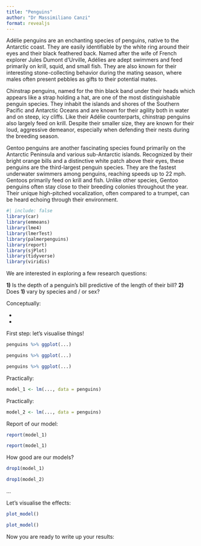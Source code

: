 ```yaml
---
title: "Penguins"
author: "Dr Massimiliano Canzi"
format: revealjs
---
```


Adélie penguins are an enchanting species of penguins, native to the Antarctic coast. They are easily identifiable by the white ring around their eyes and their black feathered back. Named after the wife of French explorer Jules Dumont d'Urville, Adélies are adept swimmers and feed primarily on krill, squid, and small fish. They are also known for their interesting stone-collecting behavior during the mating season, where males often present pebbles as gifts to their potential mates.

Chinstrap penguins, named for the thin black band under their heads which appears like a strap holding a hat, are one of the most distinguishable penguin species. They inhabit the islands and shores of the Southern Pacific and Antarctic Oceans and are known for their agility both in water and on steep, icy cliffs. Like their Adélie counterparts, chinstrap penguins also largely feed on krill. Despite their smaller size, they are known for their loud, aggressive demeanor, especially when defending their nests during the breeding season.

Gentoo penguins are another fascinating species found primarily on the Antarctic Peninsula and various sub-Antarctic islands. Recognized by their bright orange bills and a distinctive white patch above their eyes, these penguins are the third-largest penguin species. They are the fastest underwater swimmers among penguins, reaching speeds up to 22 mph. Gentoos primarily feed on krill and fish. Unlike other species, Gentoo penguins often stay close to their breeding colonies throughout the year. Their unique high-pitched vocalization, often compared to a trumpet, can be heard echoing through their environment.

```r
#| include: false
library(car)
library(emmeans)
library(lme4)
library(lmerTest)
library(palmerpenguins)
library(report)
library(sjPlot)
library(tidyverse)
library(viridis)
```

We are interested in exploring a few research questions: 

__1)__ Is the depth of a penguin's bill predictive of the length of their bill? 
__2)__ Does __1)__ vary by species and / or sex? 

Conceptually: 

- 
-

First step: let's visualise things! 

```r
penguins %>% ggplot(...)
```

```r
penguins %>% ggplot(...)
```

```r
penguins %>% ggplot(...)
```

Practically: 

```r
model_1 <- lm(..., data = penguins)
```

Practically: 

```r
model_2 <- lm(..., data = penguins)
```

Report of our model: 

```r
report(model_1)
```

```r
report(model_1)
```


How good are our models?

```r
drop1(model_1)
```

```r
drop1(model_2)
```

... 

Let's visualise the effects: 

```r
plot_model()
```

```r
plot_model()
```

Now you are ready to write up your results: 


